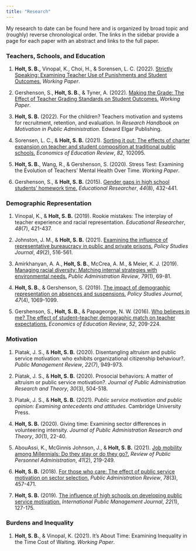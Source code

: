 ```yaml
---
title: "Research"
---
```


My research to date can be found here and is organized by broad topic and (roughly) reverse chronological order. The links in the sidebar provide a page for each paper with an abstract and links to the full paper.

### Teachers, Schools, and Education

1.  **Holt, S. B.,** Vinopal, K., Choi, H., & Sorensen, L. C. (2022). [Strictly Speaking: Examining Teacher Use of Punishments and Student Outcomes.](referrals.qmd) *Working Paper*.

2.  Gershenson, S., **Holt, S. B.**, & Tyner, A. (2022). [Making the Grade: The Effect of Teacher Grading Standards on Student Outcomes.](grading.qmd) *Working Paper*.

3.  **Holt, S. B.** (2022). For the children? Teachers motivation and systems for recruitment, retention, and evaluation. In *Research Handbook on Motivation in Public Administration*. Edward Elgar Publishing.

4.  Sorensen, L. C., & **Holt, S. B.** (2021). [Sorting it out: The effects of charter expansion on teacher and student composition at traditional public schools.](charter.qmd) *Economics of Education Review*, *82*, 102095.

5.  **Holt, S. B.**, Wang, R., & Gershenson, S. (2020). Stress Test: Examining the Evolution of Teachers' Mental Health Over Time. *Working Paper*.

6.  Gershenson, S., & **Holt, S. B.** (2015). [Gender gaps in high school students' homework time.](homework.qmd) *Educational Researcher*, *44*(8), 432-441.

### Demographic Representation

1.  Vinopal, K., & **Holt, S. B.** (2019). Rookie mistakes: The interplay of teacher experience and racial representation. *Educational Researcher*, *48*(7), 421-437.

2.  Johnston, J. M., & **Holt, S. B.** (2021). [Examining the influence of representative bureaucracy in public and private prisons.](prisons.qmd) *Policy Studies Journal*, *49*(2), 516-561.

3.  Amirkhanyan, A. A., **Holt, S. B.**, McCrea, A. M., & Meier, K. J. (2019). [Managing racial diversity: Matching internal strategies with environmental needs.](nursinghome.qmd) *Public Administration Review*, *79*(1), 69-81.

4.  **Holt, S. B.**, & Gershenson, S. (2019). [The impact of demographic representation on absences and suspensions.](absences.qmd) *Policy Studies Journal*, *47*(4), 1069-1099.

5.  Gershenson, S., **Holt, S. B.**, & Papageorge, N. W. (2016). [Who believes in me? The effect of student--teacher demographic match on teacher expectations.](expectations.qmd) *Economics of Education Review*, *52*, 209-224.

### Motivation

1.  Piatak, J. S., & **Holt, S. B.** (2020). Disentangling altruism and public service motivation: who exhibits organizational citizenship behaviour?. *Public Management Review*, *22*(7), 949-973.

2.  Piatak, J. S., & **Holt, S. B.** (2020). Prosocial behaviors: A matter of altruism or public service motivation?. *Journal of Public Administration Research and Theory*, *30*(3), 504-518.

3.  Piatak, J. S., & **Holt, S. B.** (2021). *Public service motivation and public opinion: Examining antecedents and attitudes.* Cambridge University Press.

4.  **Holt, S. B.** (2020). Giving time: Examining sector differences in volunteering intensity. *Journal of Public Administration Research and Theory*, *30*(1), 22-40.

5.  AbouAssi, K., McGinnis Johnson, J., & **Holt, S. B.** (2021). [Job mobility among Millennials: Do they stay or do they go?.](millennials.qmd) *Review of Public Personnel Administration*, *41*(2), 219-249.

6.  **Holt, S. B.** (2018). [For those who care: The effect of public service motivation on sector selection.](sector.qmd) *Public Administration Review*, *78*(3), 457-471.

7.  **Holt, S. B.** (2019). [The influence of high schools on developing public service motivation.](civics.qmd) *International Public Management Journal*, *22*(1), 127-175.

### Burdens and Inequality

1.  **Holt, S. B.**, & Vinopal, K. (2021). It's About Time: Examining Inequality in the Time Cost of Waiting. *Working Paper*.
